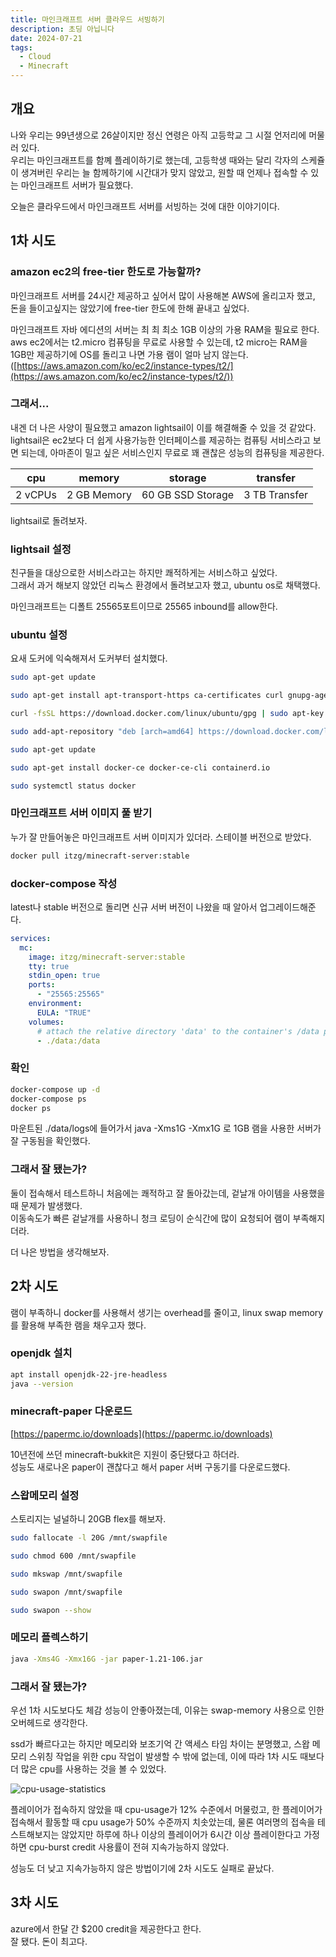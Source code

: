 ```yaml
---
title: 마인크래프트 서버 클라우드 서빙하기
description: 초딩 아닙니다
date: 2024-07-21
tags:
  - Cloud
  - Minecraft
---
```


## 개요

나와 우리는 99년생으로 26살이지만 정신 연령은 아직 고등학교 그 시절 언저리에 머물러 있다.  
우리는 마인크래프트를 함꼐 플레이하기로 했는데, 고등학생 때와는 달리 각자의 스케쥴이 생겨버린 우리는 늘 함께하기에 시간대가 맞지 않았고, 원할 때 언제나 접속할 수 있는 마인크래프트 서버가 필요했다.

오늘은 클라우드에서 마인크래프트 서버를 서빙하는 것에 대한 이야기이다.

## 1차 시도

### amazon ec2의 free-tier 한도로 가능할까?

마인크래프트 서버를 24시간 제공하고 싶어서 많이 사용해본 AWS에 올리고자 했고, 돈을 들이고싶지는 않았기에 free-tier 한도에 한해 끝내고 싶었다.

마인크래프트 자바 에디션의 서버는 최 최 최소 1GB 이상의 가용 RAM을 필요로 한다.  
aws ec2에서는 t2.micro 컴퓨팅을 무료로 사용할 수 있는데, t2 micro는 RAM을 1GB만 제공하기에 OS를 돌리고 나면 가용 램이 얼마 남지 않는다. ([https://aws.amazon.com/ko/ec2/instance-types/t2/](https://aws.amazon.com/ko/ec2/instance-types/t2/))

### 그래서...

내겐 더 나은 사양이 필요했고 amazon lightsail이 이를 해결해줄 수 있을 것 같았다.  
lightsail은 ec2보다 더 쉽게 사용가능한 인터페이스를 제공하는 컴퓨팅 서비스라고 보면 되는데, 아마존이 밀고 싶은 서비스인지 무료로 꽤 괜찮은 성능의 컴퓨팅을 제공한다.

| cpu     | memory      | storage           | transfer      |
| ------- | ----------- | ----------------- | ------------- |
| 2 vCPUs | 2 GB Memory | 60 GB SSD Storage | 3 TB Transfer |

lightsail로 돌려보자.

### lightsail 설정

친구들을 대상으로한 서비스라고는 하지만 쾌적하게는 서비스하고 싶었다.  
그래서 과거 해보지 않았던 리눅스 환경에서 돌려보고자 했고, ubuntu os로 채택했다.

마인크래프트는 디폴트 25565포트이므로 25565 inbound를 allow한다.

### ubuntu 설정

요새 도커에 익숙해져서 도커부터 설치했다.

```sh showLineNumbers
sudo apt-get update

sudo apt-get install apt-transport-https ca-certificates curl gnupg-agent software-properties-common

curl -fsSL https://download.docker.com/linux/ubuntu/gpg | sudo apt-key add -

sudo add-apt-repository "deb [arch=amd64] https://download.docker.com/linux/ubuntu $(lsb_release -cs) stable"

sudo apt-get update

sudo apt-get install docker-ce docker-ce-cli containerd.io

sudo systemctl status docker
```

### 마인크래프트 서버 이미지 풀 받기

누가 잘 만들어놓은 마인크래프트 서버 이미지가 있더라. 스테이블 버전으로 받았다.

```sh showLineNumbers
docker pull itzg/minecraft-server:stable
```

### docker-compose 작성

latest나 stable 버전으로 돌리면 신규 서버 버전이 나왔을 때 알아서 업그레이드해준다.

```yaml showLineNumbers
services:
  mc:
    image: itzg/minecraft-server:stable
    tty: true
    stdin_open: true
    ports:
      - "25565:25565"
    environment:
      EULA: "TRUE"
    volumes:
      # attach the relative directory 'data' to the container's /data path
      - ./data:/data
```

### 확인

```sh showLineNumbers
docker-compose up -d
docker-compose ps
docker ps
```

마운트된 ./data/logs에 들어가서 java -Xms1G -Xmx1G 로 1GB 램을 사용한 서버가 잘 구동됨을 확인했다.

### 그래서 잘 됐는가?

둘이 접속해서 테스트하니 처음에는 쾌적하고 잘 돌아갔는데, 겉날개 아이템을 사용했을 때 문제가 발생했다.  
이동속도가 빠른 겉날개를 사용하니 청크 로딩이 순식간에 많이 요청되어 램이 부족해지더라.

더 나은 방법을 생각해보자.  

## 2차 시도

램이 부족하니 docker를 사용해서 생기는 overhead를 줄이고, linux swap memory를 활용해 부족한 램을 채우고자 했다.

### openjdk 설치

```sh showLineNumbers
apt install openjdk-22-jre-headless
java --version
```

### minecraft-paper 다운로드

[https://papermc.io/downloads](https://papermc.io/downloads)

10년전에 쓰던 minecraft-bukkit은 지원이 중단됐다고 하더라.  
성능도 새로나온 paper이 괜찮다고 해서 paper 서버 구동기를 다운로드했다.

### 스왑메모리 설정

스토리지는 널널하니 20GB flex를 해보자.

```sh showLineNumbers
sudo fallocate -l 20G /mnt/swapfile

sudo chmod 600 /mnt/swapfile

sudo mkswap /mnt/swapfile

sudo swapon /mnt/swapfile

sudo swapon --show
```

### 메모리 플렉스하기

```sh showLineNumbers
java -Xms4G -Xmx16G -jar paper-1.21-106.jar
```

### 그래서 잘 됐는가?

우선 1차 시도보다도 체감 성능이 안좋아졌는데, 이유는 swap-memory 사용으로 인한 오버헤드로 생각한다.

ssd가 빠르다고는 하지만 메모리와 보조기억 간 액세스 타임 차이는 분명했고, 스왑 메모리 스위칭 작업을 위한 cpu 작업이 발생할 수 밖에 없는데, 이에 따라 1차 시도 때보다 더 많은 cpu를 사용하는 것을 볼 수 있었다.

![cpu-usage-statistics](/images/cloud/minecraft/cpu-usage.png)

플레이어가 접속하지 않았을 때 cpu-usage가 12% 수준에서 머물렀고, 한 플레이어가 접속해서 활동할 때 cpu usage가 50% 수준까지 치솟았는데, 물론 여러명의 접속을 테스트해보지는 않았지만 하루에 하나 이상의 플레이어가 6시간 이상 플레이한다고 가정하면 cpu-burst credit 사용률이 전혀 지속가능하지 않았다.

성능도 더 낮고 지속가능하지 않은 방법이기에 2차 시도도 실패로 끝났다.

## 3차 시도

azure에서 한달 간 $200 credit을 제공한다고 한다.  
잘 됐다. 돈이 최고다.  